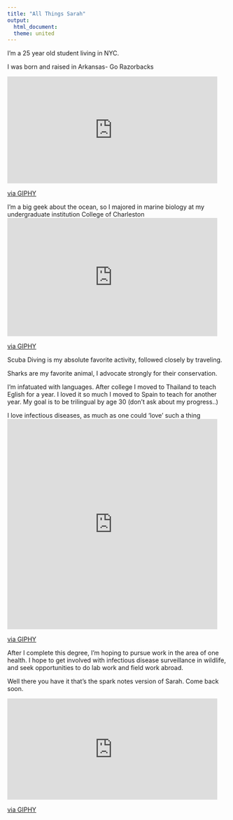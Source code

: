 ```yaml
---
title: "All Things Sarah"
output: 
  html_document:
  theme: united
---
```


I'm a 25 year old student living in NYC.

I was born and raised in Arkansas- Go Razorbacks

<iframe src="https://giphy.com/embed/l1J9zzwIqWfBWJ9v2" width="480" height="244" frameBorder="0" class="giphy-embed" allowFullScreen></iframe><p><a href="https://giphy.com/gifs/secnetwork-college-football-sec-l1J9zzwIqWfBWJ9v2">via GIPHY</a></p>

I'm a big geek about the ocean, so I majored in marine biology at my undergraduate institution College of Charleston
<iframe src="https://giphy.com/embed/IW8v4AX8GgwM" width="480" height="270" frameBorder="0" class="giphy-embed" allowFullScreen></iframe><p><a href="https://giphy.com/gifs/ocean-IW8v4AX8GgwM">via GIPHY</a></p>

Scuba Diving is my absolute favorite activity, followed closely by traveling.

Sharks are my favorite animal, I advocate strongly for their conservation.

I'm infatuated with languages.
After college I moved to Thailand to teach Eglish for a year.
I loved it so much I moved to Spain to teach for another year.
My goal is to be trilingual by age 30 (don't ask about my progress..)

I love infectious diseases, as much as one could 'love' such a thing 
<iframe src="https://giphy.com/embed/xBIyz9QWatPdm" width="480" height="480" frameBorder="0" class="giphy-embed" allowFullScreen></iframe><p><a href="https://giphy.com/gifs/artists-on-tumblr-foxadhd-xBIyz9QWatPdm">via GIPHY</a></p>

After I complete this degree, I'm hoping to pursue work in the area of one health. I hope to get involved with infectious disease surveillance in wildlife, and seek opportunities to do lab work and field work abroad. 

Well there you have it that's the spark notes version of Sarah. Come back soon.

<iframe src="https://giphy.com/embed/Xj1GHC7mXPquY" width="480" height="231" frameBorder="0" class="giphy-embed" allowFullScreen></iframe><p><a href="https://giphy.com/gifs/parks-and-recreation-i-regret-nothing-ronswanson-Xj1GHC7mXPquY">via GIPHY</a></p>


